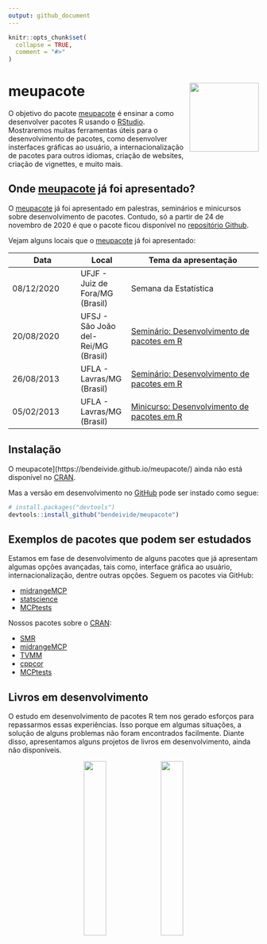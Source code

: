 ```yaml
---
output: github_document
---
```


<!-- README.md is generated from README.Rmd. Please edit that file -->

```r
knitr::opts_chunk$set(
  collapse = TRUE,
  comment = "#>"
)
```

# <i class="fas fa-box-open"></i> meupacote <img src='man/figures/logo.png' align="right" height="139" />

<!-- badges: start -->
<!-- badges: end -->

O objetivo do pacote [meupacote](https://bendeivide.github.io/meupacote/) é ensinar a como desenvolver pacotes R usando o [RStudio](http://rstudio.com). Mostraremos muitas ferramentas úteis para o desenvolvimento de pacotes, como desenvolver insterfaces gráficas ao usuário, a internacionalização de pacotes para outros idiomas, criação de websites, criação de vignettes, e muito mais.

## <i class="fas fa-map-marker-alt"></i> Onde [meupacote](https://bendeivide.github.io/meupacote/) já foi apresentado?

O [meupacote](https://bendeivide.github.io/meupacote/) já foi apresentado em palestras, seminários e minicursos sobre desenvolvimento de pacotes. Contudo, só a partir de 24 de novembro de 2020 é que o pacote ficou disponível no [repositório Github](http:://github.com/bendeivide/meupacote/).

Vejam alguns locais que o [meupacote](https://bendeivide.github.io/meupacote/) já foi apresentado:

| Data      |  Local | Tema da apresentação|
|-----------|--------|---------------------|
|08/12/2020 | UFJF - Juiz de Fora/MG (Brasil)  | Semana da Estatística |
|20/08/2020 | UFSJ - São João del-Rei/MG (Brasil) | [Seminário: Desenvolvimento de pacotes em R](https://ufsj.edu.br/demat/scm2020.php) |
|26/08/2013 | UFLA - Lavras/MG (Brasil)           | [Seminário: Desenvolvimento de pacotes em R](http://www.des.ufla.br/) |
|05/02/2013 | UFLA - Lavras/MG (Brasil)           | [Minicurso: Desenvolvimento de pacotes em R](http://www.des.ufla.br/) |

## <i class="fas fa-arrow-alt-circle-down"></i> Instalação

O meupacote](https://bendeivide.github.io/meupacote/) ainda não está disponível no [CRAN](https://CRAN.R-project.org).

<!--
You can install the released version of meupacote from [CRAN](https://CRAN.R-project.org) with:

``` r
install.packages("meupacote")
```
-->

Mas a versão em desenvolvimento no [GitHub](https://github.com/) pode ser instado como segue:

``` r
# install.packages("devtools")
devtools::install_github("bendeivide/meupacote")
```


## <i class="fas fa-cubes"></i> Exemplos de pacotes que podem ser estudados

Estamos em fase de desenvolvimento de alguns pacotes que já apresentam algumas opções avançadas, tais como, interface gráfica ao usuário, internacionalização, dentre outras opções. Seguem os pacotes via GitHub:

* [midrangeMCP](http://bendeivide.github.io/midrangeMCP)
* [statscience](https://bendeivide.github.io/statscience/)
* [MCPtests](https://github.com/bendeivide/MCPtests)

Nossos pacotes sobre o [CRAN](https://CRAN.R-project.org):

* [SMR](http://cran.r-project.org/package=SMR)
* [midrangeMCP](http://cran.r-project.org/package=midrangeMCP)
* [TVMM](http://cran.r-project.org/package=TVMM)
* [cppcor](http://cran.r-project.org/package=cppcor)
* [MCPtests](http://cran.r-project.org/package=MCPtests)

## <i class="fas fa-book"></i> Livros em desenvolvimento

O estudo em desenvolvimento de pacotes R tem nos gerado esforços para repassarmos essas experiências. Isso porque em algumas situações, a solução de alguns problemas não foram encontrados facilmente. Diante disso, apresentamos alguns projetos de livros em desenvolvimento, ainda não disponíveis.


<p align="center">
<img src="man/figures/dper.png" alt="" width="30%">
<img src="man/figures/livroGUI2.png" alt="" width="30%">
</p>




